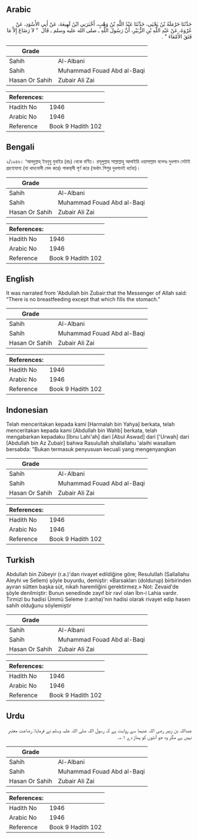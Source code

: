 ## Arabic

<div dir="rtl" lang="ar" style={{fontSize:'larger',backgroundColor:'#f8f9fa',padding:20}}>حَدَّثَنَا حَرْمَلَةُ بْنُ يَحْيَى، حَدَّثَنَا عَبْدُ اللَّهِ بْنُ وَهْبٍ، أَخْبَرَنِي ابْنُ لَهِيعَةَ، عَنْ أَبِي الأَسْوَدِ، عَنْ عُرْوَةَ، عَنْ عَبْدِ اللَّهِ بْنِ الزُّبَيْرِ، أَنَّ رَسُولَ اللَّهِ ـ صلى الله عليه وسلم ـ قَالَ ‏ "‏ لاَ رَضَاعَ إِلاَّ مَا فَتَقَ الأَمْعَاءَ ‏"‏ ‏.‏</div><div style={{backgroundColor:'#f8f9fa',padding:20, marginBottom: 10}}><table>
      <thead>
        <tr>
          <th>Grade</th>
          <th></th>
        </tr>
      </thead>
      <tbody>
<tr><td>Sahih</td><td>Al-Albani</td></tr><tr><td>Sahih</td><td>Muhammad Fouad Abd al-Baqi</td></tr><tr><td>Hasan Or Sahih</td><td>Zubair Ali Zai</td></tr></tbody></table><table>
        <thead>
          <tr>
            <th>References:</th>
            <th></th>
          </tr>
        </thead>
        <tbody><tr><td>Hadith No</td><td>1946</td></tr><tr><td>Arabic No</td><td>1946</td></tr><tr><td>Reference</td><td>Book 9 Hadith 102</td></tr></tbody></table></div>

## Bengali

<div dir="ltr" lang="bn" style={{fontSize:'larger',backgroundColor:'#f8f9fa',padding:20}}>২/১৯৪৬। ‘আবদুল্লাহ্ ইবনুযু যুবাইর (রাঃ) থেকে বর্ণিত। রসূলুল্লাহ সাল্লাল্লাহু আলাইহি ওয়াসাল্লাম বলেনঃ দুধপান সেটাই গ্রহণযোগ্য (যা খাদ্যনালী ভেদ করে) পাকস্থলী পূর্ণ করে (অর্থাৎ শিশুর দুধপানই ধর্তব্য)।</div><div style={{backgroundColor:'#f8f9fa',padding:20, marginBottom: 10}}><table>
      <thead>
        <tr>
          <th>Grade</th>
          <th></th>
        </tr>
      </thead>
      <tbody>
<tr><td>Sahih</td><td>Al-Albani</td></tr><tr><td>Sahih</td><td>Muhammad Fouad Abd al-Baqi</td></tr><tr><td>Hasan Or Sahih</td><td>Zubair Ali Zai</td></tr></tbody></table><table>
        <thead>
          <tr>
            <th>References:</th>
            <th></th>
          </tr>
        </thead>
        <tbody><tr><td>Hadith No</td><td>1946</td></tr><tr><td>Arabic No</td><td>1946</td></tr><tr><td>Reference</td><td>Book 9 Hadith 102</td></tr></tbody></table></div>

## English

<div dir="ltr" lang="en" style={{fontSize:'larger',backgroundColor:'#f8f9fa',padding:20}}>It was narrated from 'Abdullah bin Zubair:that the Messenger of Allah said: “There is no breastfeeding except that which fills the stomach.”</div><div style={{backgroundColor:'#f8f9fa',padding:20, marginBottom: 10}}><table>
      <thead>
        <tr>
          <th>Grade</th>
          <th></th>
        </tr>
      </thead>
      <tbody>
<tr><td>Sahih</td><td>Al-Albani</td></tr><tr><td>Sahih</td><td>Muhammad Fouad Abd al-Baqi</td></tr><tr><td>Hasan Or Sahih</td><td>Zubair Ali Zai</td></tr></tbody></table><table>
        <thead>
          <tr>
            <th>References:</th>
            <th></th>
          </tr>
        </thead>
        <tbody><tr><td>Hadith No</td><td>1946</td></tr><tr><td>Arabic No</td><td>1946</td></tr><tr><td>Reference</td><td>Book 9 Hadith 102</td></tr></tbody></table></div>

## Indonesian

<div dir="ltr" lang="id" style={{fontSize:'larger',backgroundColor:'#f8f9fa',padding:20}}>Telah menceritakan kepada kami [Harmalah bin Yahya] berkata, telah menceritakan kepada kami [Abdullah bin Wahb] berkata, telah mengabarkan kepadaku [Ibnu Lahi'ah] dari [Abul Aswad] dari ['Urwah] dari [Abdullah bin Az Zubair] bahwa Rasulullah shallallahu 'alaihi wasallam bersabda: "Bukan termasuk penyusuan kecuali yang mengenyangkan</div><div style={{backgroundColor:'#f8f9fa',padding:20, marginBottom: 10}}><table>
      <thead>
        <tr>
          <th>Grade</th>
          <th></th>
        </tr>
      </thead>
      <tbody>
<tr><td>Sahih</td><td>Al-Albani</td></tr><tr><td>Sahih</td><td>Muhammad Fouad Abd al-Baqi</td></tr><tr><td>Hasan Or Sahih</td><td>Zubair Ali Zai</td></tr></tbody></table><table>
        <thead>
          <tr>
            <th>References:</th>
            <th></th>
          </tr>
        </thead>
        <tbody><tr><td>Hadith No</td><td>1946</td></tr><tr><td>Arabic No</td><td>1946</td></tr><tr><td>Reference</td><td>Book 9 Hadith 102</td></tr></tbody></table></div>

## Turkish

<div dir="ltr" lang="tr" style={{fontSize:'larger',backgroundColor:'#f8f9fa',padding:20}}>Abdullah bin Zübeyir (r.a.)'dan rivayet edildiğine göre; Resulullah (Sallallahu Aleyhi ve Sellem) şöyle buyurdu, demiştir: «Barsakları (doldurup) birbirinden ayıran sütten başka süt, nikah haremliğini gerektirmez.» Not: Zevaid'de şöyle denilmiştir: Bunun senedinde zayıf bir ravl olan İbn-i Lahia vardır. Tirmizl bu hadisi Ümmü Seleme (r.anha)'nın hadisi olarak rivayet edip hasen sahih olduğunu söylemiştir</div><div style={{backgroundColor:'#f8f9fa',padding:20, marginBottom: 10}}><table>
      <thead>
        <tr>
          <th>Grade</th>
          <th></th>
        </tr>
      </thead>
      <tbody>
<tr><td>Sahih</td><td>Al-Albani</td></tr><tr><td>Sahih</td><td>Muhammad Fouad Abd al-Baqi</td></tr><tr><td>Hasan Or Sahih</td><td>Zubair Ali Zai</td></tr></tbody></table><table>
        <thead>
          <tr>
            <th>References:</th>
            <th></th>
          </tr>
        </thead>
        <tbody><tr><td>Hadith No</td><td>1946</td></tr><tr><td>Arabic No</td><td>1946</td></tr><tr><td>Reference</td><td>Book 9 Hadith 102</td></tr></tbody></table></div>

## Urdu

<div dir="rtl" lang="ur" style={{fontSize:'larger',backgroundColor:'#f8f9fa',padding:20}}>عبداللہ بن زبیر رضی اللہ عنہما سے روایت ہے کہ رسول اللہ صلی اللہ علیہ وسلم نے فرمایا: رضاعت معتبر نہیں ہے مگر وہ جو آنتوں کو پھاڑ دے ۱؎۔</div><div style={{backgroundColor:'#f8f9fa',padding:20, marginBottom: 10}}><table>
      <thead>
        <tr>
          <th>Grade</th>
          <th></th>
        </tr>
      </thead>
      <tbody>
<tr><td>Sahih</td><td>Al-Albani</td></tr><tr><td>Sahih</td><td>Muhammad Fouad Abd al-Baqi</td></tr><tr><td>Hasan Or Sahih</td><td>Zubair Ali Zai</td></tr></tbody></table><table>
        <thead>
          <tr>
            <th>References:</th>
            <th></th>
          </tr>
        </thead>
        <tbody><tr><td>Hadith No</td><td>1946</td></tr><tr><td>Arabic No</td><td>1946</td></tr><tr><td>Reference</td><td>Book 9 Hadith 102</td></tr></tbody></table></div>
